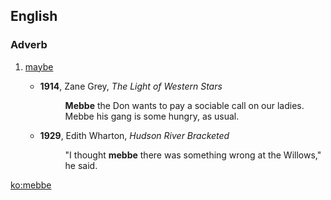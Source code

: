 ==English==

===Adverb===
{{en-adv|-}}

# {{context|nonstandard|dialect}} [[maybe]]
#* '''1914''', Zane Grey, ''The Light of Western Stars''
#*: '''Mebbe''' the Don wants to pay a sociable call on our ladies. Mebbe his gang is some hungry, as usual.
#* '''1929''', Edith Wharton, ''Hudson River Bracketed''
#*: "I thought '''mebbe''' there was something wrong at the Willows," he said.

[[ko:mebbe]]